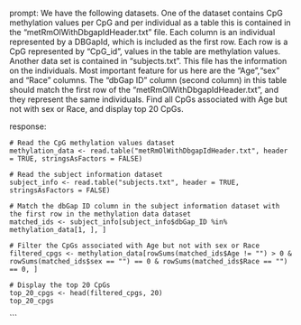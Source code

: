 prompt:
We have the following datasets. One of the dataset contains CpG methylation values per CpG and per individual as a table this is contained in the “metRmOlWithDbgapIdHeader.txt” file. Each column is an individual represented by a DBGapId, which is included as the first row. Each row is a CpG represented by "CpG_id", values in the table are methylation values. Another data set is contained in “subjects.txt”. This file has the information on the individuals. Most important feature for us here are the "Age","sex" and "Race" columns. The "dbGap ID" column (second column) in this table should match the first row of the "metRmOlWithDbgapIdHeader.txt", and they represent the same individuals. Find all CpGs associated with Age but not with sex or Race, and display top 20 CpGs.

response:
```
# Read the CpG methylation values dataset
methylation_data <- read.table("metRmOlWithDbgapIdHeader.txt", header = TRUE, stringsAsFactors = FALSE)

# Read the subject information dataset
subject_info <- read.table("subjects.txt", header = TRUE, stringsAsFactors = FALSE)

# Match the dbGap ID column in the subject information dataset with the first row in the methylation data dataset
matched_ids <- subject_info[subject_info$dbGap_ID %in% methylation_data[1, ], ]

# Filter the CpGs associated with Age but not with sex or Race
filtered_cpgs <- methylation_data[rowSums(matched_ids$Age != "") > 0 & rowSums(matched_ids$sex == "") == 0 & rowSums(matched_ids$Race == "") == 0, ]

# Display the top 20 CpGs
top_20_cpgs <- head(filtered_cpgs, 20)
top_20_cpgs
```
```
